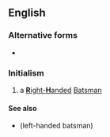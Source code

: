 {{also|rhb}}
==English==

===Alternative forms===
* {{l|en|rhb}}

===Initialism===
{{rfc-header|Initialism}}
{{head|en|initialism}}

# {{lb|en|cricket}} a [[right-handed|'''R'''ight-'''H'''anded]] [[batsman|Batsman]]

====See also====
* {{l|en|LHB}} (left-handed batsman)